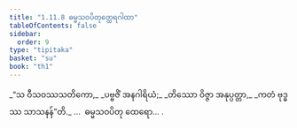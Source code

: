 ```yaml
---
title: "1.11.8 ဓမ္မသဝပိတုတ္ထေရဂါထာ"
tableOfContents: false
sidebar:
  order: 9
type: "tipitaka"
basket: "su"
book: "th1"
---
```



<DynamicBreadcrumb />

<Division number="108" book="th1">

<Paragraph number="241" type="verses" book="th1">
_“သ ဝီသဝဿသတိကော,_  
_ပဗ္ဗဇိံ အနဂါရိယံ;_  
_တိဿော ဝိဇ္ဇာ အနုပ္ပတ္တာ,_  
_ကတံ ဗုဒ္ဓဿ သာသနန်”တိ._  


</Paragraph>
</Division>

<Paragraph number="242" type="center" book="th1">
…  ဓမ္မသဝပိတု ထေရော… .
</Paragraph>